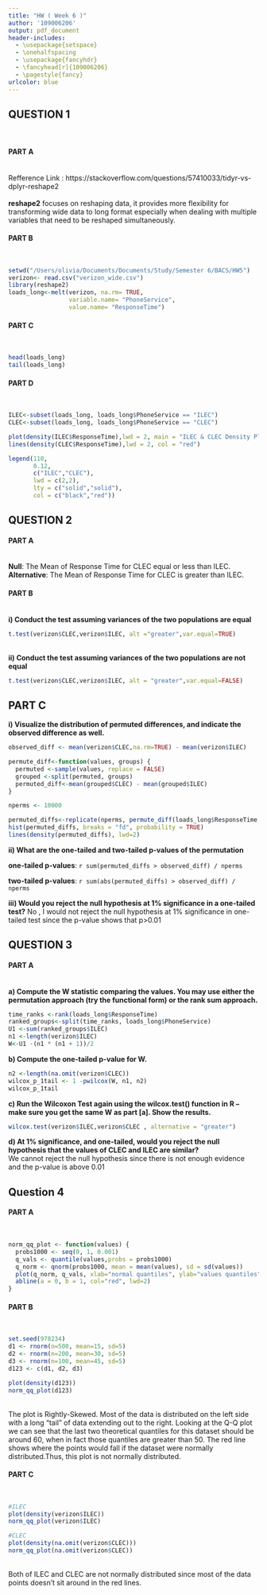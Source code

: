 ```yaml
---
title: "HW ( Week 6 )"
author: '109006206'
output: pdf_document
header-includes:
  - \usepackage{setspace}
  - \onehalfspacing
  - \usepackage{fancyhdr}
  - \fancyhead[r]{109006206}
  - \pagestyle{fancy}
urlcolor: blue
---
```


## QUESTION 1
<br>

#### PART A
\
Refference Link : https://stackoverflow.com/questions/57410033/tidyr-vs-dplyr-reshape2
\
\
**reshape2** focuses on reshaping data, it provides more flexibility for transforming wide data to long format 
especially when dealing with multiple variables that need to be reshaped simultaneously.

#### PART B
\
```r
setwd("/Users/olivia/Documents/Documents/Study/Semester 6/BACS/HW5")
verizon<- read.csv("verizon_wide.csv")
library(reshape2)
loads_long<-melt(verizon, na.rm= TRUE, 
                 variable.name= "PhoneService", 
                 value.name= "ResponseTime")
```


#### PART C
\
```r
head(loads_long)
tail(loads_long)
```

#### PART D
\
```r
ILEC<-subset(loads_long, loads_long$PhoneService == "ILEC")
CLEC<-subset(loads_long, loads_long$PhoneService == "CLEC")

plot(density(ILEC$ResponseTime),lwd = 2, main = "ILEC & CLEC Density Plot")
lines(density(CLEC$ResponseTime),lwd = 2, col = "red")

legend(110,
       0.12,
       c("ILEC","CLEC"),
       lwd = c(2,2),
       lty = c("solid","solid"),
       col = c("black","red"))
```
\newpage


## QUESTION 2

#### PART A
\
**Null**: The Mean of Response Time for CLEC equal or less than ILEC. 
\
**Alternative**: The Mean of Response Time for CLEC is greater than ILEC. 

#### PART B
\
**i) Conduct the test assuming variances of the two populations are equal**
```r
t.test(verizon$CLEC,verizon$ILEC, alt ="greater",var.equal=TRUE)
```
\
**ii) Conduct the test assuming variances of the two populations are not equal**
```r
t.test(verizon$CLEC,verizon$ILEC, alt = "greater",var.equal=FALSE)
```
\newpage
## PART C
**i) Visualize the distribution of permuted differences, and indicate the observed difference as well.**
```r
observed_diff <- mean(verizon$CLEC,na.rm=TRUE) - mean(verizon$ILEC)

permute_diff<-function(values, groups) {
  permuted <-sample(values, replace = FALSE)
  grouped <-split(permuted, groups)
  permuted_diff<-mean(grouped$CLEC) - mean(grouped$ILEC)
}

nperms <- 10000

permuted_diffs<-replicate(nperms, permute_diff(loads_long$ResponseTime, loads_long$PhoneService))
hist(permuted_diffs, breaks = "fd", probability = TRUE)
lines(density(permuted_diffs), lwd=2)
```

**ii) What are the one-tailed and two-tailed p-values of the permutation**

**one-tailed p-values**: `r sum(permuted_diffs > observed_diff) / nperms`

**two-tailed p-values**: `r sum(abs(permuted_diffs) > observed_diff) / nperms`

**iii) Would you reject the null hypothesis at 1% significance in a one-tailed test?**
No , I would not reject the null hypothesis at 1% significance in one-tailed test since the p-value shows that p>0.01

\newpage
## QUESTION 3

#### PART A
\
**a) Compute the W statistic comparing the values. You may use either the permutation approach (try the functional form) or the rank sum approach.**

```r
time_ranks <-rank(loads_long$ResponseTime)
ranked_groups<-split(time_ranks, loads_long$PhoneService)
U1 <-sum(ranked_groups$ILEC)
n1 <-length(verizon$ILEC)
W<-U1 -(n1 * (n1 + 1))/2
```

**b) Compute the one-tailed p-value for W.**
```r
n2 <-length(na.omit(verizon$CLEC))
wilcox_p_1tail <- 1 -pwilcox(W, n1, n2)
wilcox_p_1tail
```

**c) Run the Wilcoxon Test again using the wilcox.test() function in R – make sure you get the same W as part [a]. Show the results.**
```r
wilcox.test(verizon$ILEC,verizon$CLEC , alternative = "greater")
```

**d) At 1% significance, and one-tailed, would you reject the null hypothesis that the values of CLEC and ILEC are similar?**
\
We cannot reject the null hypothesis since there is not enough evidence and the p-value is above 0.01

\newpage
## Question 4

#### PART A
\
```r
norm_qq_plot <- function(values) {
  probs1000 <- seq(0, 1, 0.001)
  q_vals <- quantile(values,probs = probs1000)
  q_norm <- qnorm(probs1000, mean = mean(values), sd = sd(values))
  plot(q_norm, q_vals, xlab="normal quantiles", ylab="values quantiles")
  abline(a = 0, b = 1, col="red", lwd=2)
}
```

#### PART B
\
```r
set.seed(978234)
d1 <- rnorm(n=500, mean=15, sd=5)
d2 <- rnorm(n=200, mean=30, sd=5)
d3 <- rnorm(n=100, mean=45, sd=5)
d123 <- c(d1, d2, d3)

plot(density(d123))
norm_qq_plot(d123)
```
\
The plot is Rightly-Skewed. Most of the data is distributed on the left side with a long “tail” of data extending out to the right. Looking at the Q-Q plot we can see that the last two theoretical quantiles for this dataset should be around 60, when in fact those quantiles are greater than 50. The red line shows where the points would fall if the dataset were normally distributed.Thus, this plot is not normally distributed.

#### PART C
\
```r
#ILEC
plot(density(verizon$ILEC))
norm_qq_plot(verizon$ILEC)

#CLEC
plot(density(na.omit(verizon$CLEC)))
norm_qq_plot(na.omit(verizon$CLEC))
```
\
Both of ILEC and CLEC are not normally distributed since most of the data points doesn't sit around in the red lines.
